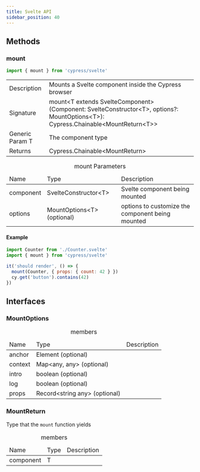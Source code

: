 ```yaml
---
title: Svelte API
sidebar_position: 40
---
```


## Methods

### mount

```js
import { mount } from 'cypress/svelte'
```

<table class="api-table table-list">
  <tr>
    <td>Description</td>
    <td>
      Mounts a Svelte component inside the Cypress browser
    </td>  
  </tr>
  <tr>
    <td>Signature</td>
    <td>mount&lt;T extends SvelteComponent&gt;(Component: SvelteConstructor&lt;T&gt;, options?: MountOptions&lt;T&gt;): Cypress.Chainable&lt;MountReturn&lt;T&gt;&gt;</td>
  </tr>
  <tr>
    <td>Generic Param T</td>
    <td>
      The component type
    </td>  
  </tr>
  <tr>
    <td>Returns</td>
    <td>Cypress.Chainable&lt;MountReturn&gt;</td>
  </tr>
</table>

<table class="api-table">
  <caption>mount Parameters</caption>
    <thead>
    <td>Name</td>
    <td>Type</td>
    <td>Description</td>
  </thead>
  <tr>
    <td>component</td>
    <td>SvelteConstructor&lt;T&gt;</td>
    <td>Svelte component being mounted</td>
  </tr>
  <tr>
    <td>options</td>
    <td>MountOptions&lt;T&gt; (optional)</td>
    <td>options to customize the component being mounted</td>
  </tr>
</table>

#### Example

```js
import Counter from './Counter.svelte'
import { mount } from 'cypress/svelte'

it('should render', () => {
  mount(Counter, { props: { count: 42 } })
  cy.get('button').contains(42)
})
```

## Interfaces

### MountOptions

<table class="api-table">
  <caption>members</caption>
    <thead>
    <td>Name</td>
    <td>Type</td>
    <td>Description</td>
  </thead>
  <tr>
    <td>anchor</td>
    <td>Element (optional)</td>
    <td></td>
  </tr>
  <tr>
    <td>context</td>
    <td>Map&lt;any, any&gt; (optional)</td>
    <td></td>
  </tr>
  <tr>
    <td>intro</td>
    <td>boolean (optional)</td>
    <td></td>
  </tr>
  <tr>
    <td>log</td>
    <td>boolean (optional)</td>
    <td></td>
  </tr>
  <tr>
    <td>props</td>
    <td>Record&lt;string any&gt; (optional)</td>
    <td></td>
  </tr>
</table>

### MountReturn

Type that the `mount` function yields

<table class="api-table">
  <caption>members</caption>
    <thead>
    <td>Name</td>
    <td>Type</td>
    <td>Description</td>
  </thead>
  <tr>
    <td>component</td>
    <td>T</td>
    <td></td>
  </tr>
</table>
